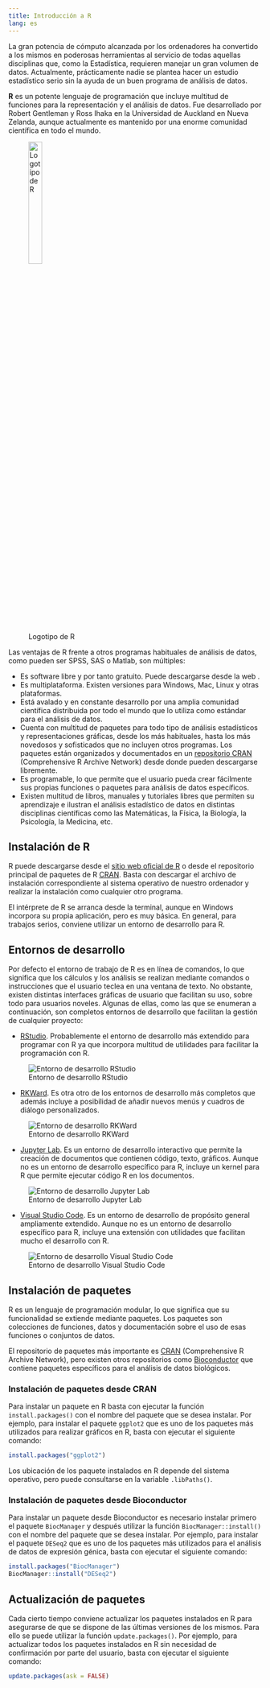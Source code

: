 ```yaml
---
title: Introducción a R
lang: es
---
```


La gran potencia de cómputo alcanzada por los ordenadores ha convertido a los mismos en poderosas herramientas al
servicio de todas aquellas disciplinas que, como la Estadística, requieren manejar un gran volumen de datos.
Actualmente, prácticamente nadie se plantea hacer un estudio estadístico serio sin la ayuda de un buen programa de
análisis de datos.

**R** es un potente lenguaje de programación que incluye multitud de funciones para la representación y el análisis de
datos.
Fue desarrollado por Robert Gentleman y Ross Ihaka en la Universidad de Auckland en Nueva Zelanda, aunque actualmente es mantenido por una enorme comunidad científica en todo el mundo.

![Logotipo de R](img/logos/Rlogo.png){width=25%}

Las ventajas de R frente a otros programas habituales de análisis de datos, como pueden ser SPSS, SAS o Matlab, son múltiples:

- Es software libre y por tanto gratuito. Puede descargarse desde la web \url{http://www.r-project.org/}.
- Es multiplataforma. Existen versiones para Windows, Mac, Linux y otras plataformas.
- Está avalado y en constante desarrollo por una amplia comunidad científica distribuida por todo el mundo que lo utiliza como estándar para el análisis de datos.
- Cuenta con multitud de paquetes para todo tipo de análisis estadísticos y representaciones gráficas, desde los más habituales, hasta los más novedosos y sofisticados que no incluyen otros programas. Los paquetes están organizados y documentados en un [repositorio CRAN](https://cran.r-project.org/) (Comprehensive R Archive Network) desde donde pueden descargarse libremente. 
- Es programable, lo que permite que el usuario pueda crear fácilmente sus propias funciones o paquetes para análisis de datos específicos.
- Existen multitud de libros, manuales y tutoriales libres que permiten su aprendizaje e ilustran el análisis estadístico de datos en distintas disciplinas científicas como las Matemáticas, la Física, la Biología, la Psicología, la Medicina, etc.

## Instalación de R

R puede descargarse desde el [sitio web oficial de R](https://www.r-project.org/) o desde el repositorio principal de paquetes de R [CRAN](https://cran.r-project.org/). Basta con descargar el archivo de instalación correspondiente al sistema operativo de nuestro ordenador y realizar la instalación como cualquier otro programa.

El intérprete de R se arranca desde la terminal, aunque en Windows incorpora su propia aplicación, pero es muy básica. En general, para trabajos serios, conviene utilizar un entorno de desarrollo para R. 

## Entornos de desarrollo 

Por defecto el entorno de trabajo de R es en línea de comandos, lo que significa que los cálculos y los análisis se realizan mediante comandos o instrucciones que el usuario teclea en una ventana de texto. No obstante, existen distintas interfaces gráficas de usuario que facilitan su uso, sobre todo para usuarios noveles. Algunas de ellas, como las que se enumeran a continuación, son completos entornos de desarrollo que facilitan la gestión de cualquier proyecto:

- [RStudio](https://www.rstudio.com/). Probablemente el entorno de desarrollo más extendido para programar con R ya que incorpora multitud de utilidades para facilitar la programación con R.

![Entorno de desarrollo RStudio](img/rstudio.png)

- [RKWard](https://rkward.kde.org). Es otra otro de los entornos de desarrollo más completos que además incluye a posibilidad de añadir nuevos menús y cuadros de diálogo personalizados.

![Entorno de desarrollo RKWard](img/rkward.png)

- [Jupyter Lab](https://jupyter.org/). Es un entorno de desarrollo interactivo que permite la creación de documentos que contienen código, texto, gráficos. Aunque no es un entorno de desarrollo específico para R, incluye un kernel para R que permite ejecutar código R en los documentos.

![Entorno de desarrollo Jupyter Lab](img/jupyter-lab.png)

- [Visual Studio Code](https://code.visualstudio.com/). Es un entorno de desarrollo de propósito general ampliamente extendido. Aunque no es un entorno de desarrollo específico para R, incluye una extensión con utilidades que facilitan mucho el desarrollo con R.

![Entorno de desarrollo Visual Studio Code](img/vscode-r.png)

## Instalación de paquetes

R es un lenguaje de programación modular, lo que significa que su funcionalidad se extiende mediante paquetes. Los paquetes son colecciones de funciones, datos y documentación sobre el uso de esas funciones o conjuntos de datos. 

El repositorio de paquetes más importante es [CRAN](https://cran.r-project.org/) (Comprehensive R Archive Network), pero existen otros repositorios como [Bioconductor](https://www.bioconductor.org/) que contiene paquetes específicos para el análisis de datos biológicos.

### Instalación de paquetes desde CRAN

Para instalar un paquete en R basta con ejecutar la función `install.packages()` con el nombre del paquete que se desea instalar. Por ejemplo, para instalar el paquete `ggplot2` que es uno de los paquetes más utilizados para realizar gráficos en R, basta con ejecutar el siguiente comando:

```r
install.packages("ggplot2")
```

Los ubicación de los paquete instalados en R depende del sistema operativo, pero puede consultarse en la variable `.libPaths()`.

### Instalación de paquetes desde Bioconductor

Para instalar un paquete desde Bioconductor es necesario instalar primero el paquete `BiocManager` y después utilizar la función `BiocManager::install()` con el nombre del paquete que se desea instalar. Por ejemplo, para instalar el paquete `DESeq2` que es uno de los paquetes más utilizados para el análisis de datos de expresión génica, basta con ejecutar el siguiente comando:

```r
install.packages("BiocManager")
BiocManager::install("DESeq2")
```

## Actualización de paquetes

Cada cierto tiempo conviene actualizar los paquetes instalados en R para asegurarse de que se dispone de las últimas versiones de los mismos. Para ello se puede utilizar la función `update.packages()`. Por ejemplo, para actualizar todos los paquetes instalados en R sin necesidad de confirmación por parte del usuario, basta con ejecutar el siguiente comando:

```r
update.packages(ask = FALSE)
```
